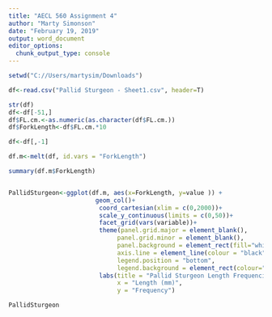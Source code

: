 ```yaml
---
title: "AECL 560 Assignment 4"
author: "Marty Simonson"
date: "February 19, 2019"
output: word_document
editor_options: 
  chunk_output_type: console
---
```



```r
setwd("C://Users/martysim/Downloads")

df<-read.csv("Pallid Sturgeon - Sheet1.csv", header=T)

str(df)
df<-df[-51,]
df$FL.cm.<-as.numeric(as.character(df$FL.cm.))
df$ForkLength<-df$FL.cm.*10

df<-df[,-1]

df.m<-melt(df, id.vars = "ForkLength")

summary(df.m$ForkLength)


PallidSturgeon<-ggplot(df.m, aes(x=ForkLength, y=value )) +
                        geom_col()+
                         coord_cartesian(xlim = c(0,2000))+
                         scale_y_continuous(limits = c(0,50))+
                         facet_grid(vars(variable))+
                         theme(panel.grid.major = element_blank(), 
                              panel.grid.minor = element_blank(),
                              panel.background = element_rect(fill="white",colour="grey50"), 
                              axis.line = element_line(colour = "black"),
                              legend.position = "bottom",
                              legend.background = element_rect(colour="grey20"))+
                         labs(title = "Pallid Sturgeon Length Frequencies",
                              x = "Length (mm)",
                              y = "Frequency")

PallidSturgeon

```
